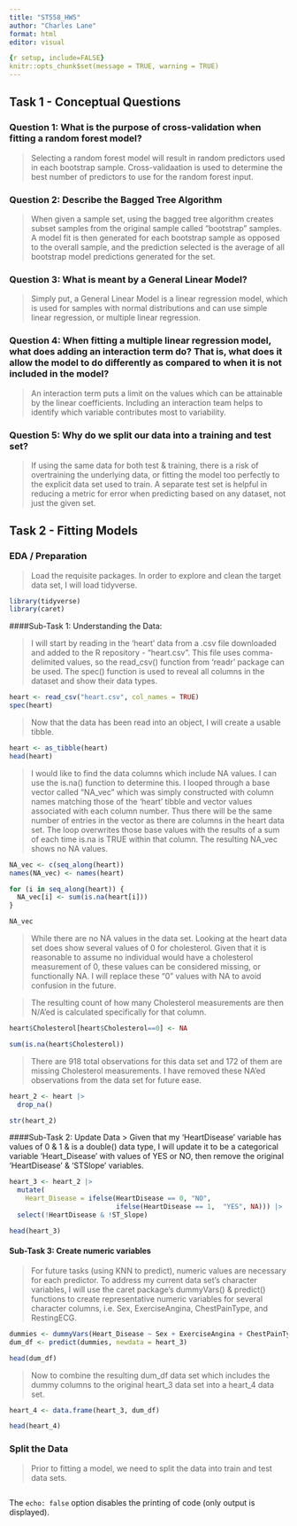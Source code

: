 ```yaml
---
title: "ST558_HW5"
author: "Charles Lane"
format: html
editor: visual

{r setup, include=FALSE}
knitr::opts_chunk$set(message = TRUE, warning = TRUE) 
---
```


## Task 1 - Conceptual Questions

### Question 1: What is the purpose of cross-validation when fitting a random forest model?
> Selecting a random forest model will result in random predictors used in each bootstrap sample. Cross-validaation is used to determine the best number of predictors to use for the random forest input.

### Question 2: Describe the Bagged Tree Algorithm
> When given a sample set, using the bagged tree algorithm creates subset samples from the original sample called "bootstrap" samples. A model fit is then generated for each bootstrap sample as opposed to the overall sample, and the prediction selected is the average of all bootstrap model predictions generated for the set.

### Question 3: What is meant by a General Linear Model?
> Simply put, a General Linear Model is a linear regression model, which is used for samples with normal distributions and can use simple linear regression, or multiple linear regression.

### Question 4: When fitting a multiple linear regression model, what does adding an interaction term do? That is, what does it allow the model to do differently as compared to when it is not included in the model?
> An interaction term puts a limit on the values which can be attainable by the linear coefficients. Including an interaction team helps to identify which variable contributes most to variability.

### Question 5: Why do we split our data into a training and test set?
> If using the same data for both test & training, there is a risk of overtraining the underlying data, or fitting the model too perfectly to the explicit data set used to train. A separate test set is helpful in reducing a metric for error when predicting based on any dataset, not just the given set.

## Task 2 - Fitting Models

### EDA / Preparation

> Load the requisite packages. In order to explore and clean the target data set, I will load tidyverse.

```r
library(tidyverse)
library(caret)
```


####Sub-Task 1: Understanding the Data:

> I will start by reading in the 'heart' data from a .csv file downloaded and added to the R repository - "heart.csv". This file uses comma-delimited values, so the read_csv() function from 'readr' package can be used. The spec() function is used to reveal all columns in the dataset and show their data types.

```r
heart <- read_csv("heart.csv", col_names = TRUE)
spec(heart)
```

> Now that the data has been read into an object, I will create a usable tibble.

```r
heart <- as_tibble(heart)
head(heart)
```

> I would like to find the data columns which include NA values. I can use the is.na() function to determine this. I looped through a base vector called "NA_vec" which was simply constructed with column names matching those of the 'heart' tibble and vector values associated with each column number. Thus there will be the same number of entries in the vector as there are columns in the heart data set. The loop overwrites those base values with the results of a sum of each time is.na is TRUE within that column. The resulting NA_vec shows no NA values.

```r
NA_vec <- c(seq_along(heart))
names(NA_vec) <- names(heart)

for (i in seq_along(heart)) {
  NA_vec[i] <- sum(is.na(heart[i]))
}

NA_vec
```

> While there are no NA values in the data set. Looking at the heart data set does show several values of 0 for cholesterol. Given that it is reasonable to assume no individual would have a cholesterol measurement of 0, these values can be considered missing, or functionally NA. I will replace these "0" values with NA to avoid confusion in the future.

> The resulting count of how many Cholesterol measurements are then N/A'ed is calculated specifically for that column.

```r
heart$Cholesterol[heart$Cholesterol==0] <- NA

sum(is.na(heart$Cholesterol))
```

> There are 918 total observations for this data set and 172 of them are missing Cholesterol measurements. I have removed these NA'ed observations from the data set for future ease.

```r
heart_2 <- heart |>
  drop_na()

str(heart_2)
```

####Sub-Task 2: Update Data
> Given that my 'HeartDisease' variable has values of 0 & 1 & is a double() data type, I will update it to be a categorical variable 'Heart_Disease' with values of YES or NO, then remove the original 'HeartDisease' & 'STSlope' variables.

```r
heart_3 <- heart_2 |>
  mutate(
    Heart_Disease = ifelse(HeartDisease == 0, "NO",
                           ifelse(HeartDisease == 1,  "YES", NA))) |>
  select(!HeartDisease & !ST_Slope)

head(heart_3)
```

#### Sub-Task 3: Create numeric variables

> For future tasks (using KNN to predict), numeric values are necessary for each predictor. To address my current data set's character variables, I will use the caret package's dummyVars() & predict() functions to create representative numeric variables for several character columns, i.e. Sex, ExerciseAngina, ChestPainType, and RestingECG.

```r
dummies <- dummyVars(Heart_Disease ~ Sex + ExerciseAngina + ChestPainType + RestingECG, data = heart_3)
dum_df <- predict(dummies, newdata = heart_3)

head(dum_df)
```

> Now to combine the resulting dum_df data set which includes the dummy columns to the original heart_3 data set into a heart_4 data set.

```r
heart_4 <- data.frame(heart_3, dum_df)

head(heart_4)
```

### Split the Data

> Prior to fitting a model, we need to split the data into train and test data sets.

```r

```


The `echo: false` option disables the printing of code (only output is displayed).
